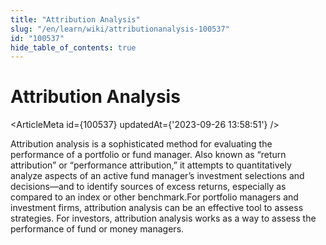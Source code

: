 ```yaml
---
title: "Attribution Analysis"
slug: "/en/learn/wiki/attributionanalysis-100537"
id: "100537"
hide_table_of_contents: true
---
```



# Attribution Analysis

<ArticleMeta id={100537} updatedAt={'2023-09-26 13:58:51'} />
<div className='border-solid border-b border-t-0 my-4 border-[var(--ifm-color-gray-300)]' />

Attribution analysis is a sophisticated method for evaluating the performance of a portfolio or fund manager. Also known as “return attribution” or “performance attribution,” it attempts to quantitatively analyze aspects of an active fund manager’s investment selections and decisions—and to identify sources of excess returns, especially as compared to an index or other benchmark.For portfolio managers and investment firms, attribution analysis can be an effective tool to assess strategies. For investors, attribution analysis works as a way to assess the performance of fund or money managers.
